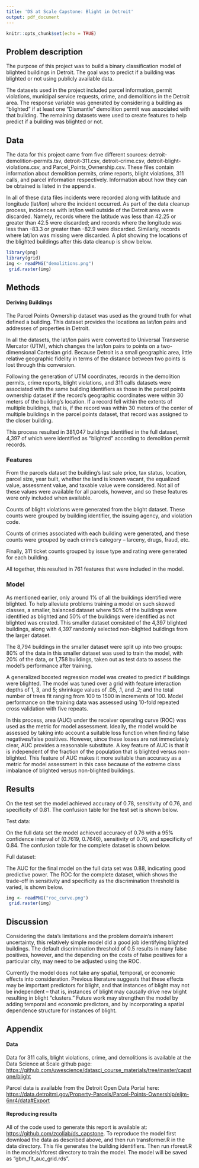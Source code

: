 ```yaml
---
title: 'DS at Scale Capstone: Blight in Detroit'
output: pdf_document
---
```


```r
knitr::opts_chunk$set(echo = TRUE)
```

## Problem description
The purpose of this project was to build a binary classification model of blighted buildings in Detroit.  The goal was to predict if a building was blighted or not using publicly available data.  

The datasets used in the project included parcel information, permit violations, municipal service requests, crime, and demolitions in the Detroit area.  The response variable was generated by considering a building as "blighted" if at least one "Dismantle" demolition permit was associated with that building.  The remaining datasets were used to create features to help predict if a building was blighted or not.

## Data
The data for this project came from five different sources: detroit-demolition-permits.tsv, detroit-311.csv, detroit-crime.csv, detroit-blight-violations.csv, and Parcel_Points_Ownership.csv.  These files contain information about demolition permits, crime reports, blight violations, 311 calls, and parcel information respectively.  Information about how they can be obtained is listed in the appendix.

In all of these data files incidents were recorded along with latitude and longitude (lat/lon) where the incident occurred.  As part of the data cleanup process, incidences with lat/lon well outside of the Detroit area were discarded.  Namely, records where the latitude was less than 42.25 or greater than 42.5 were discarded; and records where the longitude was less than -83.3 or greater than -82.9 were discarded.  Similarly, records where lat/lon was missing were discarded.  A plot showing the locations of the blighted buildings after this data cleanup is show below.

```r
library(png)
library(grid)
img <- readPNG("demolitions.png")
 grid.raster(img)
```

## Methods
#### Deriving Buildings
The Parcel Points Ownership dataset was used as the ground truth for what defined a building.  This dataset provides the locations as lat/lon pairs and addresses of properties in Detroit.  

In all the datasets, the lat/lon pairs were converted to Universal Transverse Mercator (UTM), which changes the lat/lon pairs to points on a two-dimensional Cartesian grid.  Because Detroit is a small geographic area, little relative geographic fidelity in terms of the distance between two points is lost through this conversion. 

Following the generation of UTM coordinates, records in the demolition permits, crime reports, blight violations, and 311 calls datasets were associated with the same building identifiers as those in the parcel points ownership dataset if the record's geographic coordinates were within 30 meters of the building's location.  If a record fell within the extents of multiple buildings, that is, if the record was within 30 meters of the center of multiple buildings in the parcel points dataset, that record was assigned to the closer building.

This process resulted in 381,047 buildings identified in the full dataset, 4,397 of which were identified as "blighted" according to demolition permit records.

### Features
From the parcels dataset the building's last sale price, tax status, location, parcel size, year built, whether the land is known vacant, the equalized value, assessment value, and taxable value were considered.  Not all of these values were available for all parcels, however, and so these features were only included when available.

Counts of blight violations were generated from the blight dataset.  These counts were grouped by building identifier, the issuing agency, and violation code.

Counts of crimes associated with each building were generated, and these counts were grouped by each crime's category -- larceny, drugs, fraud, etc.

Finally, 311 ticket counts grouped by issue type and rating were generated for each building.  

All together, this resulted in 761 features that were included in the model.

### Model
As mentioned earlier, only around 1% of all the buildings identified were blighted.  To help alleviate problems training a model on such skewed classes, a smaller, balanced dataset where 50% of the buildings were identified as blighted and 50% of the buildings were identified as not blighted was created.  This smaller dataset consisted of the 4,397 blighted buildings, along with 4,397 randomly selected non-blighted buildings from the larger dataset.

The 8,794 buildings in the smaller dataset were split up into two groups: 80% of the data in this smaller dataset was used to train the model, with 20% of the data, or 1,758 buildings, taken out as test data to assess the model's performance after training.

A generalized boosted regression model was created to predict if buildings were blighted.  The model was tuned over a grid with feature interaction depths of 1, 3, and 5; shrinkage values of .05, .1, and .2; and the total number of trees fit ranging from 100 to 1500 in increments of 100.  Model performance on the training data was assessed using 10-fold repeated cross validation with five repeats.

In this process, area (AUC) under the receiver operating curve (ROC) was used as the metric for model assessment.  Ideally, the model would be assessed by taking into account a suitable loss function when finding false negatives/false positives.  However, since these losses are not immediately clear, AUC provides a reasonable substitute.  A key feature of AUC is that it is independent of the fraction of the population that is blighted versus non-blighted.  This feature of AUC makes it more suitable than accuracy as a metric for model assessment in this case because of the extreme class imbalance of blighted versus non-blighted buildings.

## Results
On the test set the model achieved accuracy of 0.78, sensitivity of 0.76, and specificity of 0.81.  The confusion table for the test set is shown below. 

Test data:
\begin{table}[ht]
\centering
\begin{tabular}{rrrr}
 && \textbf{Reference} \\
  \hline
 && Blight free & Blighted \\ 
  \hline
  \textbf{Predicted} & Blight free & 667 & 168 \\ 
  & Blighted & 212 & 711 \\ 
   \hline
\end{tabular}
\end{table}

On the full data set the model achieved accuracy of 0.76 with a 95% confidence interval of (0.7619, 0.7646), sensitivity of 0.76, and specificity of 0.84.  The confusion table for the complete dataset is shown below.

Full dataset:
\begin{table}[ht]
\centering
\begin{tabular}{rrrr}
 && \textbf{Reference} \\
  \hline
 && Blight free & Blighted \\ 
  \hline
  \textbf{Predicted} & Blight free & 287,146 & 721 \\ 
  & Blighted & 89,508 & 3,676 \\ 
   \hline
\end{tabular}
\end{table}

The AUC for the final model on the full data set was 0.88, indicating good predictive power.  The ROC for the complete dataset, which shows the trade-off in sensitivity and specificity as the discrimination threshold is varied, is shown below.

```r
img <- readPNG("roc_curve.png")
 grid.raster(img)
```

## Discussion
Considering the data's limitations and the problem domain's inherent uncertainty, this relatively simple model did a good job identifying blighted buildings.  The default discrimination threshold of 0.5 results in many false positives, however, and the depending on the costs of false positives for a particular city, may need to be adjusted using the ROC.

Currently the model does not take any spatial, temporal, or economic effects into consideration.  Previous literature suggests that these effects may be important predictors for blight, and that instances of blight may not be independent -- that is, instances of blight may causally drive new blight resulting in blight "clusters."  Future work may strengthen the model by adding temporal and economic predictors, and by incorporating a spatial dependence structure for instances of blight.

## Appendix
#### Data
Data for 311 calls, blight violations, crime, and demolitions is available at the Data Science at Scale github page: [https://github.com/uwescience/datasci_course_materials/tree/master/capstone/blight](https://github.com/uwescience/datasci_course_materials/tree/master/capstone/blight)

Parcel data is available from the Detroit Open Data Portal here: [https://data.detroitmi.gov/Property-Parcels/Parcel-Points-Ownership/eijm-6nr4/data#Export](https://data.detroitmi.gov/Property-Parcels/Parcel-Points-Ownership/eijm-6nr4/data#Export)

#### Reproducing results
All of the code used to generate this report is available at: [https://github.com/zcollab/ds_capstone](https://github.com/zcollab/ds_capstone).  To reproduce the model first download the data as described above, and then run transformer.R in the data directory.  This file generates the building identifiers.  Then run rforest.R in the models/rforest directory to train the model.  The model will be saved as "gbm_fit_auc_grid.rds".
